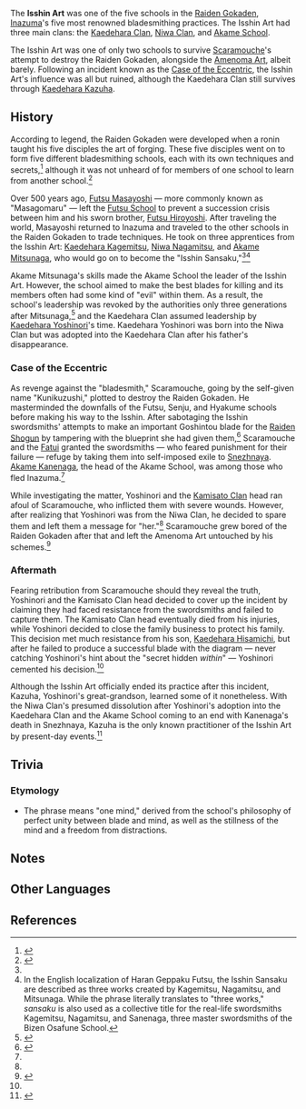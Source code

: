 {{Terminology Infobox
|region       = Inazuma
|affiliation  = Raiden Gokaden
}}
The '''Isshin Art''' was one of the five schools in the [[Raiden Gokaden]], [[Inazuma]]'s five most renowned bladesmithing practices. The Isshin Art had three main clans: the [[Kaedehara Clan]], [[Niwa Clan]], and [[Akame School]].

The Isshin Art was one of only two schools to survive [[Scaramouche]]'s attempt to destroy the Raiden Gokaden, alongside the [[Amenoma Art]], albeit barely. Following an incident known as the [[Case of the Eccentric]], the Isshin Art's influence was all but ruined, although the Kaedehara Clan still survives through [[Kaedehara Kazuha]].

==History==
{{Quote|Isshin Art strives for complete harmony between blade and mind from the moment that forging begins. For only a blade thus forged can capture and convey its maker's thoughts and feelings, and eventually become an extension of its wielder's will.|Kaedehara Kazuha|[[Through the Mist, a Name Unveiled]]}}
According to legend, the Raiden Gokaden were developed when a ronin taught his five disciples the art of forging. These five disciples went on to form five different bladesmithing schools, each with its own techniques and secrets,<ref>{{Ref/NPC|Amenoma Tougo}}</ref> although it was not unheard of for members of one school to learn from another school.<ref name="Haran">{{Ref/Weapon|Haran Geppaku Futsu}}</ref>

Over 500 years ago, [[Futsu Masayoshi]] &mdash; more commonly known as "Masagomaru" &mdash; left the [[Futsu School]] to prevent a succession crisis between him and his sworn brother, [[Futsu Hiroyoshi]]. After traveling the world, Masayoshi returned to Inazuma and traveled to the other schools in the Raiden Gokaden to trade techniques. He took on three apprentices from the Isshin Art: [[Kaedehara Kagemitsu]], [[Niwa Nagamitsu]], and [[Akame Mitsunaga]], who would go on to become the "Isshin Sansaku,"<ref name="Haran" /><ref group="Note">In the English localization of Haran Geppaku Futsu, the Isshin Sansaku are described as three works created by Kagemitsu, Nagamitsu, and Mitsunaga. While the phrase {{lang|''sansaku''|ja=三作}} literally translates to "three works," ''sansaku'' is also used as a collective title for the real-life swordsmiths Kagemitsu, Nagamitsu, and Sanenaga, three master swordsmiths of the Bizen Osafune School.</ref>

Akame Mitsunaga's skills made the Akame School the leader of the Isshin Art. However, the school aimed to make the best blades for killing and its members often had some kind of "evil" within them. As a result, the school's leadership was revoked by the authorities only three generations after Mitsunaga,<ref name="KagoIsshin">{{Ref/Weapon|Kagotsurube Isshin}}</ref> and the Kaedehara Clan assumed leadership by [[Kaedehara Yoshinori]]'s time. Kaedehara Yoshinori was born into the Niwa Clan but was adopted into the Kaedehara Clan after his father's disappearance.

===Case of the Eccentric===
As revenge against the "bladesmith," Scaramouche, going by the self-given name "Kunikuzushi," plotted to destroy the Raiden Gokaden. He masterminded the downfalls of the Futsu, Senju, and Hyakume schools before making his way to the Isshin. After sabotaging the Isshin swordsmiths' attempts to make an important Goshintou blade for the [[Raiden Shogun]] by tampering with the blueprint she had given them,<ref name="Palace">{{Ref/Quest|The Palace, Dyed in Black (Quest)}}</ref> Scaramouche and the [[Fatui]] granted the swordsmiths &mdash; who feared punishment for their failure &mdash; refuge by taking them into self-imposed exile to [[Snezhnaya]]. [[Akame Kanenaga]], the head of the Akame School, was among those who fled Inazuma.<ref name="KagoIsshin" />

While investigating the matter, Yoshinori and the [[Kamisato Clan]] head ran afoul of Scaramouche, who inflicted them with severe wounds. However, after realizing that Yoshinori was from the Niwa Clan, he decided to spare them and left them a message for "her."<ref name="Palace" /> Scaramouche grew bored of the Raiden Gokaden after that and left the Amenoma Art untouched by his schemes.<ref>{{Ref/Arti|Calabash of Awakening}}</ref>

===Aftermath===
Fearing retribution from Scaramouche should they reveal the truth, Yoshinori and the Kamisato Clan head decided to cover up the incident by claiming they had faced resistance from the swordsmiths and failed to capture them. The Kamisato Clan head eventually died from his injuries, while Yoshinori decided to close the family business to protect his family. This decision met much resistance from his son, [[Kaedehara Hisamichi]], but after he failed to produce a successful blade with the diagram &mdash; never catching Yoshinori's hint about the "secret hidden ''within''" &mdash; Yoshinori cemented his decision.<ref name="Palace"/>

Although the Isshin Art officially ended its practice after this incident, Kazuha, Yoshinori's great-grandson, learned some of it nonetheless. With the Niwa Clan's presumed dissolution after Yoshinori's adoption into the Kaedehara Clan and the Akame School coming to an end with Kanenaga's death in Snezhnaya, Kazuha is the only known practitioner of the Isshin Art by present-day events.<ref>{{Ref/Quest|Ere the End, a Glance Back}}</ref>

==Trivia==
===Etymology===
*The phrase {{lang|"Isshin"|ja=一心}} means "one mind," derived from the school's philosophy of perfect unity between blade and mind, as well as the stillness of the mind and a freedom from distractions.

==Notes==
{{Reflist|note=1}}

==Other Languages==
{{Other Languages|default_hidden = 1
|en      = Isshin Art
|zhs     = 一心传
|zhs_rm  = Yīxīn-chuán
|zht     = 一心傳
|zht_rm  = Yīxīn-chuán
|ja      = 一心伝
|ja_rm   = Isshin-den
|ko      = 잇신의 기술
|ko_rm   = Itsin-ui Gisul
|es      = Técnica Isshin
|fr      = Art Isshin
|ru      = Искусство Иссин
|th      = Isshin Art
|vi      = Trường Phái Isshin
|de      = Isshin-Schule
|id      = Isshin Art
|pt      = Arte Isshin
}}

==References==
{{Reflist}}
